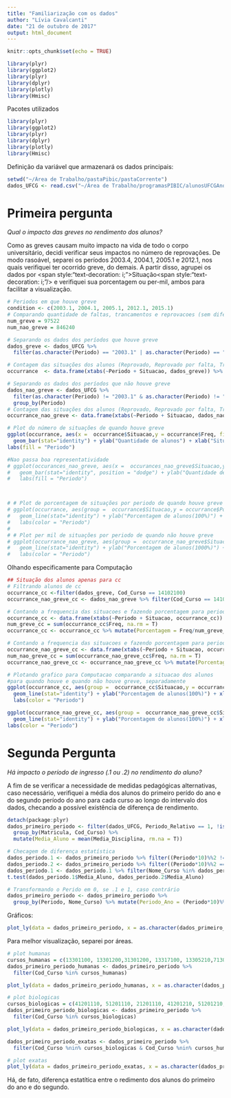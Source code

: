 ```yaml
---
title: "Familiarização com os dados"
author: "Lívia Cavalcanti"
date: "21 de outubro de 2017"
output: html_document
---
```


```r
knitr::opts_chunk$set(echo = TRUE)

library(plyr)
library(ggplot2) 
library(plyr)
library(dplyr)
library(plotly)
library(Hmisc)
```

Pacotes utilizados
```r
library(plyr)
library(ggplot2) 
library(plyr)
library(dplyr)
library(plotly)
library(Hmisc)
```

Definição da variável que armazenará os dados principais:
```r
setwd("~/Área de Trabalho/pastaPibic/pastaCorrente")
dados_UFCG <- read.csv("~/Área de Trabalho/programasPIBIC/alunosUFCGAnon.csv")
```

# Primeira pergunta

*_Qual o impacto das greves no rendimento dos alunos?_*

Como as greves causam muito impacto na vida de todo o corpo universitário, decidi verificar seus impactos no número de reprovações. De modo rasoável, separei os períodos 2003.4, 2004.1, 2005.1 e 2012.1, nos quais verifiquei ter ocorrido greve, do demais. A partir disso, agrupei os dados por <span style:"text-decoration: i;">Situação<span style:"text-decoration: i;"/> e verifiquei sua porcentagem ou per-mil, ambos para facilitar a visualização. 

```r
# Periodos em que houve greve
condition <- c(2003.1, 2004.1, 2005.1, 2012.1, 2015.1)
# Comparando quantidade de faltas, trancamentos e reprovacoes (sem diferenca significativa, no geral, mas há aumento no numero de trancamentos)
num_greve = 97522
num_nao_greve = 846240

# Separando os dados dos períodos que houve greve
dados_greve <- dados_UFCG %>%
  filter(as.character(Periodo) == "2003.1" | as.character(Periodo) == "2004.1" | as.character(Periodo) == "2005.1" | as.character(Periodo) == "2012.1")

# Contagem das situações dos alunos (Reprovado, Reprovado por falta, Trancado, Aprovado) de quando houve greve
occurrance  <- data.frame(xtabs(~Periodo + Situacao, dados_greve)) %>% mutate(Porcentagem = Freq/num_greve * 100)

# Separando os dados dos períodos que não houve greve
dados_nao_greve <- dados_UFCG %>%
  filter(as.character(Periodo) != "2003.1" & as.character(Periodo) != "2004.1" & as.character(Periodo) != "2005.1" & as.character(Periodo) != "2012.1") %>%
  group_by(Periodo)
# Contagem das situações dos alunos (Reprovado, Reprovado por falta, Trancado, Aprovado) de quando não houve greve
occurrance_nao_greve <- data.frame(xtabs(~Periodo + Situacao, dados_nao_greve)) %>% mutate(Porcentagem = Freq/num_nao_greve * 1000)

```



```r
# Plot do número de situações de quando houve greve
ggplot(occurrance, aes(x =  occurrance$Situacao,y = occurrance$Freq, fill = occurrance$Periodo)) +
  geom_bar(stat="identity") + ylab("Quantidade de alunos") + xlab("Situacao do aluno") +
labs(fill = "Periodo")

#Nao passa boa representatividade
# ggplot(occurances_nao_greve, aes(x =  occurances_nao_greve$Situacao,y = occurances_nao_greve$Porcentagem, fill = occurances_nao_greve$Periodo)) +
#   geom_bar(stat="identity", position = "dodge") + ylab("Quantidade de alunos") + xlab("Situacao do aluno") +
#   labs(fill = "Periodo")



# # Plot de porcentagem de situações por periodo de quando houve greve
# ggplot(occurrance, aes(group =  occurrance$Situacao,y = occurrance$Porcentagem, x = occurrance$Periodo, color = occurrance$Situacao)) +
#   geom_line(stat="identity") + ylab("Porcentagem de alunos(100%)") + xlab("Periodo") +
#   labs(color = "Periodo")
# 
# # Plot per mil de situações por periodo de quando não houve greve
# ggplot(occurrance_nao_greve, aes(group =  occurrance_nao_greve$Situacao,y = occurrance_nao_greve$Porcentagem, x = occurrance_nao_greve$Periodo, color = occurrance_nao_greve$Situacao)) +
#   geom_line(stat="identity") + ylab("Porcentagem de alunos(1000%)") + xlab("Periodo") + theme(axis.text.x = element_text(angle = 90, hjust = 1)) +
#   labs(color = "Periodo")

```


Olhando especificamente para Computação
```r
## Situação dos alunos apenas para cc
# Filtrando alunos de cc
occurrance_cc <-filter(dados_greve, Cod_Curso == 14102100)
occurrance_nao_greve_cc <- dados_nao_greve %>% filter(Cod_Curso == 14102100)

# Contando a frequencia das situacoes e fazendo porcentagem para periodos de greve
occurrance_cc <- data.frame(xtabs(~Periodo + Situacao, occurrance_cc)) 
num_greve_cc = sum(occurrance_cc$Freq, na.rm = T) 
occurrance_cc <- occurrance_cc %>% mutate(Porcentagem = Freq/num_greve_cc * 100)

# Contando a frequencia das situacoes e fazendo porcentagem para periodos de não-greve
occurrance_nao_greve_cc <- data.frame(xtabs(~Periodo + Situacao, occurrance_nao_greve_cc)) 
num_nao_greve_cc = sum(occurrance_nao_greve_cc$Freq, na.rm = T)
occurrance_nao_greve_cc <- occurrance_nao_greve_cc %>% mutate(Porcentagem = Freq/num_nao_greve_cc *100)
```

``` r
# Plotando grafico para Computacao comparando a situacao dos alunos
#para quando houve e quando não houve greve, separadamente
ggplot(occurrance_cc, aes(group =  occurrance_cc$Situacao,y = occurrance_cc$Porcentagem, x = occurrance_cc$Periodo, color = occurrance_cc$Situacao)) +
  geom_line(stat="identity") + ylab("Porcentagem de alunos(100%)") + xlab("Periodo") +
  labs(color = "Periodo")

ggplot(occurrance_nao_greve_cc, aes(group =  occurrance_nao_greve_cc$Situacao,y = occurrance_nao_greve_cc$Porcentagem, x = occurrance_nao_greve_cc$Periodo, color = occurrance_nao_greve_cc$Situacao)) +
  geom_line(stat="identity") + ylab("Porcentagem de alunos(100%)") + xlab("Periodo") + theme(axis.text.x = element_text(angle = 90, hjust = 1))
labs(color = "Periodo")
```

# Segunda Pergunta

*_Há impacto o período de ingresso (.1 ou .2) no rendimento do aluno?_*

A fim de se verificar a necessidade de medidas pedagógicas alternativas, caso necessário, verifiquei a média dos alunos do primeiro perído do ano e do segundo período do ano para cada curso ao longo do intervalo dos dados, checando a possível existência de diferença de rendimento.

```r
detach(package:plyr)
dados_primeiro_periodo <- filter(dados_UFCG, Periodo_Relativo == 1, !is.na(Media_Disciplina)) %>% 
  group_by(Matricula, Cod_Curso) %>% 
  mutate(Media_Aluno = mean(Media_Disciplina, rm.na = T)) 
```


```r
# Checagem de diferença estatística
dados_periodo.1 <- dados_primeiro_periodo %>% filter((Periodo*10)%%2 != 0)
dados_periodo.2 <- dados_primeiro_periodo %>% filter((Periodo*10)%%2 == 0 && Nome_Curso %in% dados_periodo.1$Nome_Curso)
dados_periodo.1 <- dados_periodo.1 %>% filter(Nome_Curso %in% dados_periodo.2$Nome_Curso)
t.test(dados_periodo.1$Media_Aluno, dados_periodo.2$Media_Aluno)  

# Transformando o Perido em 0, se .1 e 1, caso contrário
dados_primeiro_periodo <- dados_primeiro_periodo %>% 
  group_by(Periodo, Nome_Curso) %>% mutate(Periodo_Ano = (Periodo*10)%%2, Media_Curso = mean(Media_Aluno)) 
```

Gráficos:
``` r
plot_ly(data = dados_primeiro_periodo, x = as.character(dados_primeiro_periodo$Periodo), y = dados_primeiro_periodo$Media_Curso, symbol = dados_primeiro_periodo$Periodo_Ano, color = dados_primeiro_periodo$Nome_Curso, type = "scatter", legendgroup =~dados_primeiro_periodo$Nome_Curso )
```

Para melhor visualização, separei por áreas.

``` r
# plot humanas
cursos_humanas = c(13301100, 13301200,31301200, 13317100, 13305210,71305210, 13306100, 13306200, 13316110, 21316110, 21316210, 13316210,13309110, 21309110, 13309210, 21309210, 13310214, 13310115, 13310116, 21310116, 13310110, 21310110, 13310210, 21310210, 13345110, 13311150, 13311110, 21312110, 21312210, 13312110, 13312210, 12208200, 31340100)
dados_primeiro_periodo_humanas <- dados_primeiro_periodo %>% 
  filter(Cod_Curso %in% cursos_humanas)                                                                
```

``` r
plot_ly(data = dados_primeiro_periodo_humanas, x = as.character(dados_primeiro_periodo_humanas$Periodo), y = dados_primeiro_periodo_humanas$Media_Curso, symbol = dados_primeiro_periodo_humanas$Periodo_Ano, color = dados_primeiro_periodo_humanas$Nome_Curso, type = "scatter", legendgroup =~dados_primeiro_periodo_humanas$Nome_Curso )
```

``` r
# plot biologicas
cursos_biologicas = c(41201110, 51201110, 21201110, 41201210, 51201210, 12204100, 21204100, 51204100, 12205100, 21205100, 41410100, 51206100, 41207100)
dados_primeiro_periodo_biologicas <- dados_primeiro_periodo %>% 
  filter(Cod_Curso %in% cursos_biologicas)        
```

``` r
plot_ly(data = dados_primeiro_periodo_biologicas, x = as.character(dados_primeiro_periodo_biologicas$Periodo), y = dados_primeiro_periodo_biologicas$Media_Curso, symbol = dados_primeiro_periodo_biologicas$Periodo_Ano, color = dados_primeiro_periodo_biologicas$Nome_Curso, type = "scatter", legendgroup =~dados_primeiro_periodo_biologicas$Nome_Curso )
```

```r

dados_primeiro_periodo_exatas <- dados_primeiro_periodo %>% 
  filter(Cod_Curso %nin% cursos_biologicas & Cod_Curso %nin% cursos_humanas)
```

``` r
# plot exatas
plot_ly(data = dados_primeiro_periodo_exatas, x = as.character(dados_primeiro_periodo_exatas$Periodo), y = dados_primeiro_periodo_exatas$Media_Curso, symbol = dados_primeiro_periodo_exatas$Periodo_Ano, color = dados_primeiro_periodo_exatas$Nome_Curso, type = "scatter", legendgroup =~dados_primeiro_periodo_exatas$Nome_Curso )
```

Há, de fato, diferença estatítica entre o redimento dos alunos do primeiro do ano e do segundo. 